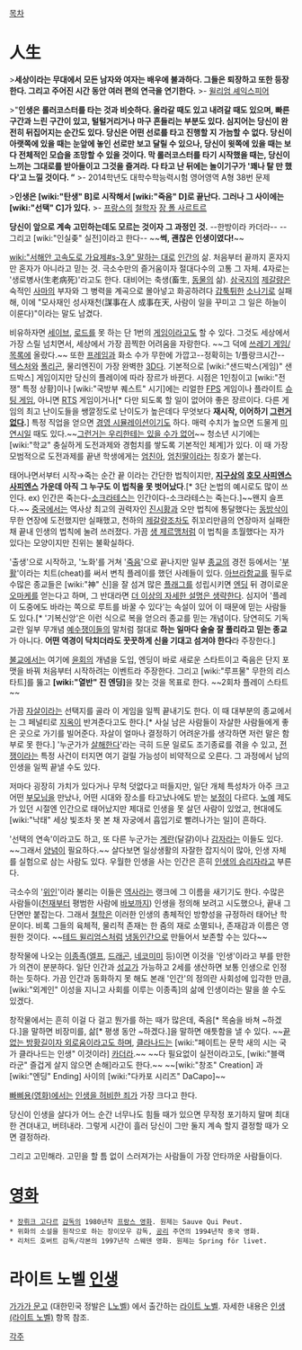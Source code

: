[[목차]]

= 人生 =
>'''세상이라는 무대에서 모든 남자와 여자는 배우에 불과하다. 그들은 퇴장하고 또한 등장한다. 그리고 주어진 시간 동안 여러 편의 연극을 연기한다.'''
>- [[윌리엄 셰익스피어]]

>"'''인생은 롤러코스터를 타는 것과 비슷하다. 올라갈 때도 있고 내려갈 때도 있으며, 빠른 구간과 느린 구간이 있고, 털털거리거나 마구 흔들리는 부분도 있다. 심지어는 당신이 완전히 뒤집어지는 순간도 있다. 당신은 어떤 선로를 타고 진행할 지 가늠할 수 없다. 당신이 아랫쪽에 있을 때는 눈앞에 놓인 선로만 보고 달릴 수 있으나, 당신이 윗쪽에 있을 때는 보다 전체적인 모습을 조망할 수 있을 것이다. 막 롤러코스터를 타기 시작했을 때는, 당신이 느끼는 그대로를 받아들이고 그것을 즐겨라. 다 타고 난 뒤에는 놀이기구가 '꽤나 탈 만 했다'고 느낄 것이다. ”'''
>- 2014학년도 대학수학능력시험 영어영역 A형 38번 문제

>'''인생은 [wiki:"탄생" B]로 시작해서 [wiki:"죽음" D]로 끝난다. 그러나 그 사이에는 [wiki:"선택" C]가 있다.'''
>- [[프랑스]]의 [[철학자]] [[장 폴 사르트르]]

'''당신이 앞으로 계속 고민하는데도 모르는 것이자 그 과정인 것.'''
--한방이라 카더라--
--그리고 [wiki:"인실좆" 실전]이라고 한다--
~~'''썩, 괜찮은 인생이였다!'''~~

[[wiki:"서해안 고속도로 가요제#s-3.9" 말하는 대로]] [[인간]]의 삶. 처음부터 끝까지 혼자지만 혼자가 아니라고 믿는 것. 극소수만의 즐거움이자 절대다수의 고통 그 자체. 4자로는 '생로병사(生老病死)'라고도 한다. 대비어는 축생(畜生, [[동물]]의 삶). [[삼국지]]의 [[제갈량]]은 숙적인 [[사마의]] 부자와 그 병력을 계곡으로 몰아넣고 화공하려다 [[갑툭튀]]한 [[소나기]]로 실패해, 이에 "모사재인 성사재천(謀事在人 成事在天, 사람이 일을 꾸미고 그 일은 하늘이 이룬다)"이라는 말도 남겼다.

비유하자면 [[세이브]], [[로드]]를 못 하는 단 1번의 [[게임]]이라고도 할 수 있다. 그것도 세상에서 가장 스릴 넘치면서, 세상에서 가장 끔찍한 어려움을 자랑한다. ~~그 덕에 [[쓰레기 게임/목록]]에 올랐다.~~ 또한 [[프레임]]과 화소 수가 무한에 가깝고--정확히는 1/플랑크시간-- [[텍스처]]와 [[폴리곤]], 물리엔진이 가장 완벽한 [[3D]]다. 기본적으로 [wiki:"샌드박스(게임)" 샌드박스] 게임이지만 당신의 플레이에 따라 장르가 바뀐다. 시점은 1인칭이고 [wiki:"전쟁" 특정 상황]이나 [wiki:"국방부 퀘스트" 시기]에는 리얼한 [[FPS]] 게임이나 플라이트 [[슈팅 게임]], 아니면 [[RTS]] 게임이거나[* 다만 되도록 할 일이 없어야 좋은 장르이다. 다른 게임의 최고 난이도들을 쌩깔정도로 난이도가 높은데다 무엇보다 '''재시작, 이어하기 [[그런거 없다]].'''] 특정 직업을 얻으면 [[경영 시뮬레이션]]이기도 하다. 매력 수치가 높으면 드물게 [[미연시]]일 때도 있다.~~[[그런거 없다|그런거는 우리한테는 있을 수가 없어]]~~ 청소년 시기에는 [wiki:"학교" 충실하게 도전과제와 경험치를 쌓도록 기본적인 체계]가 있다. 이 때 가장 모범적으로 도전과제를 끝낸 학생에게는 [[엄친아]], [[엄친딸]]이라는 칭호가 붙는다.

태어나면서부터 시작→죽는 순간 끝 이라는 간단한 법칙이지만, '''[[지구]]상의 [[인간|호모 사피엔스 사피엔스]] 가운데 아직 그 누구도 이 법칙을 못 벗어났다'''.[* 3단 논법의 예시로도 많이 쓰인다. ex) 인간은 죽는다-[[소크라테스]]는 인간이다-소크라테스는 죽는다.]~~왠지 슬프다.~~ [[중국]]에서는 역사상 최고의 권력자인 [[진시황]]과 오만 법칙에 통달했다는 [[동방삭]]이 무한 연장에 도전했지만 실패했고, 천하의 [[제갈량]]조차도 쥐꼬리만큼의 연장마저 실패한 채 끝내 인생의 법칙에 눌려 쓰러졌다. 가끔 [[생 제르맹]]처럼 이 법칙을 초월했다는 자가 있다는 모양이지만 진위는 불확실하다.

'출생'으로 시작하고, '노화'를 거쳐 '[[죽음]]'으로 끝나지만 일부 [[종교]]의 경전 등에서는 '[[부활]]'이라는 치트(cheat)를 써서 변칙 플레이를 했던 사례들이 있다. [[아브라함교]]를 필두로 수많은 종교들은 [wiki:"神" 신]을 잘 섬겨 많은 [[플래그]]를 성립시키면 [[엔딩]] 뒤 경이로운 [[오마케]]를 얻는다고 하며, 그 반대라면 [[더 이상의 자세한 설명은 생략한다]]. 심지어 '플레이 도중에도 바라는 쪽으로 루트를 바꿀 수 있다'는 속설이 있어 이 때문에 믿는 사람들도 있다.[* '기복신앙'은 이런 식으로 복을 얻으러 종교를 믿는 개념이다. 당연히도 기독교란 일부 무개념 [[예수쟁이]]들의 말처럼 절대로 '''하는 일마다 술술 잘 풀리라고 믿는 종교'''가 아니다. '''어떤 역경이 닥치더라도 꿋꿋하게 신을 기대고 섬겨야 한다'''라 주장한다.] 

[[불교]]에서는 여기에 [[윤회]]의 개념을 도입, 엔딩이 바로 새로운 스타트이고 죽음은 단지 포맷을 바꿔 처음부터 시작하려는 이벤트라 주장한다. 그리고 [wiki:"루프물" 무한의 리스타트]를 뚫고 '''[wiki:"열반" 진 엔딩]'''을 찾는 것을 목표로 한다. ~~2회차 플레이 스타트~~

가끔 [[자살]]이라는 선택지를 골라 이 게임을 일찍 끝내기도 한다. 이 때 대부분의 종교에서는 그 페널티로 [[지옥]]이 반겨준다고도 한다.[* 사실 남은 사람들이 자살한 사람들에게 좋은 곳으로 가기를 빌어준다. 자살이 얼마나 결정하기 어려운가를 생각하면 저런 말은 함부로 못 한다.] '누군가가 [[살해]]한다'라는 극히 드문 일로도 조기종료를 겪을 수 있고, [[전쟁]]이라는 특정 사건이 터지면 여기 걸릴 가능성이 비약적으로 오른다. 그 과정에서 남의 인생을 일찍 끝낼 수도 있다.

저마다 굉장히 가치가 있다거나 무척 덧없다고 떠들지만, 일단 개체 특성차가 아주 크고 어떤 [[부모님]]을 만났나, 어떤 시대와 장소를 타고났나에도 받는 [[보정]]이 다르다. [[노예]] 제도가 있던 시절엔 인간으로 태어났지만 제대로 인생을 못 살던 사람이 있었고, 현대에도 [wiki:"낙태" 세상 빛조차 못 본 채 자궁에서 흡입기로 빨려나가는 일]이 흔하다.

'선택의 연속'이라고도 하고, 또 다른 누군가는 [[계란]](달걀)이나 [[감자]]라는 이들도 있다. ~~그래서 [[양념]]이 필요하다.~~  살다보면 일상생활의 자잘한 잡지식이 많아, 인생 자체를 실험으로 삼는 사람도 있다. 우월한 인생을 사는 인간은 흔히 [[인생의 승리자]]라고 부른다.

극소수의 '[[위인]]'이라 불리는 이들은 [[역사]]라는 랭크에 그 이름을 새기기도 한다. 수많은 사람들이([[천재]]부터 평범한 사람에 [[바보]]까지) 인생을 정의해 보려고 시도했으나, 끝내 그 단면만 붙잡는다. 그래서 [[철학]]은 이러한 인생의 총체적인 방향성을 규정하러 태어난 학문이다. 비록 그들의 육체적, 물리적 존재는 한 줌의 재로 소멸되나, 존재감과 이름은 영원한 것이다. ~~[[테드 윌리엄스]]처럼 [[냉동인간]]으로 만들어서 보존할 수는 있다~~

창작물에 나오는 [[이종족]]([[엘프]], [[드래곤]], [[네코미미]] 등)이면 이것을 '인생'이라고 부를 만한가 의견이 분분하다. 일단 인간과 [[성교]]가 가능하고 2세를 생산하면 보통 인생으로 인정하는 듯하다. 가끔 인간과 동화하지 못 해도 본래 '인간'의 정의란 사회성에 입각한 만큼, [wiki:"외계인" 이성을 지니고 사회를 이루는 이종족]의 삶에 인생이라는 말을 쓸 수도 있겠다. 

창작물에서는 흔히 이걸 다 걸고 뭔가를 하는 때가 많은데, 죽음[* 목숨을 바쳐 ~하겠다.]을 말하면 비장미를, 삶[* 평생 동안 ~하겠다.]을 말하면 애틋함을 낼 수 있다. ~~[http://www.youtube.com/watch?v=JvGsR0_isyg 끝없는 방황길이자 외로움이라고도 하며], [[클라나드]]는 [wiki:"페이트는 문학 새의 시는 국가 클라나드는 인생" 이것이라] [[카더라]].~~ ~~다 필요없이 실전이라고도, [wiki:"블랙 라군" 즐겁게 살지 않으면 손해]라고도 한다.~~ ~~[wiki:"창조" Creation] 과 [wiki:"엔딩" Ending] 사이의 [wiki:"다카포 시리즈" DaCapo]~~

[[빠삐용(영화)]]에서는 [[인생을 허비한 죄]]가 가장 크다고 한다.

당신이 인생을 살다가 어느 순간 너무나도 힘들 때가 있으면 무작정 포기하지 말며 최대한 견뎌내고, 버텨내라. 그렇게 시간이 흘러 당신이 그만 둘지 계속 할지 결정할 때가 오면 결정하라.

그리고 고민해라. 고민을 할 틈 없이 스러져가는 사람들이 가장 안타까운 사람들이다. 
= [[영화]] =
 * [[장뤼크 고다르]] [[감독]]의 1980년작 [[프랑스 영화]]. 원제는 Sauve Qui Peut. 
 * 위화의 소설을 원작으로 하는 장이모우 감독, [[공리]] 주연의 1994년작 중국 영화.
 * 리처드 호버트 감독/각본의 1997년작 스웨덴 영화. 원제는 Spring för livet. 

= 라이트 노벨 [[인생(라이트 노벨)|인생]] =
[[가가가 문고]] (대한민국 정발은 [[L노벨]]) 에서 출간하는 [[라이트 노벨]]. 자세한 내용은 [[인생(라이트 노벨)]] 항목 참조.


[[각주]]
